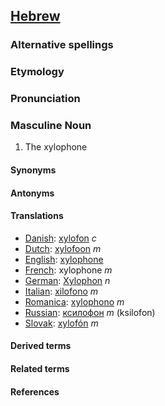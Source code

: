 {{rfc}}
==[[Hebrew]]==

===Alternative spellings===

===Etymology===

===Pronunciation===

===Masculine Noun===

#The xylophone

====Synonyms====

====Antonyms====

====Translations====

*[[Danish]]: [[xylofon]] ''c''
*[[Dutch]]: [[xylofoon]] ''m''
*[[English]]: [[xylophone]]
*[[French]]: xylophone ''m''
*[[German]]: [[Xylophon]] ''n''
*[[Italian]]: [[xilofono]] ''m''
*[[Romanica]]: [[xylophono]] ''m''
*[[Russian]]: [[ксилофон]] ''m'' (ksilofon)
*[[Slovak]]: [[xylofón]] ''m''

====Derived terms====

====Related terms====

====References====
